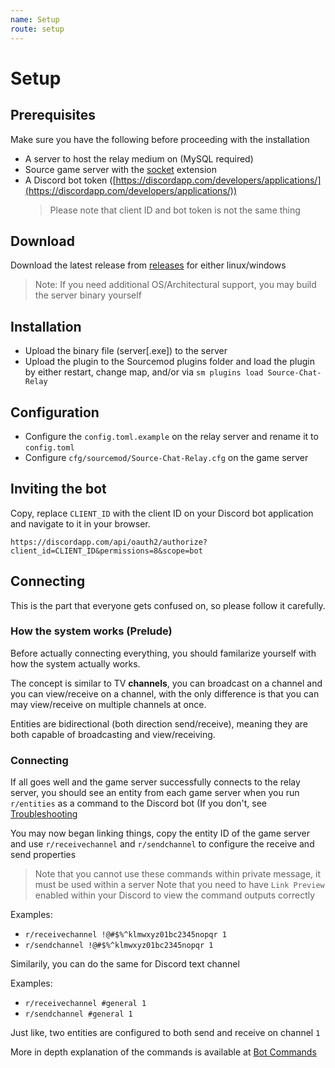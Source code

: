 ```yaml
---
name: Setup
route: setup
---
```


# Setup

## Prerequisites

Make sure you have the following before proceeding with the installation

* A server to host the relay medium on (MySQL required)
* Source game server with the [socket](https://forums.alliedmods.net/showthread.php?t=67640) extension
* A Discord bot token ([https://discordapp.com/developers/applications/](https://discordapp.com/developers/applications/))
    > Please note that client ID and bot token is not the same thing

## Download

Download the latest release from [releases](https://github.com/rumblefrog/source-chat-relay/releases) for either linux/windows

> Note: If you need additional OS/Architectural support, you may build the server binary yourself

## Installation

* Upload the binary file (server[.exe]) to the server
* Upload the plugin to the Sourcemod plugins folder and load the plugin by either restart, change map, and/or via `sm plugins load Source-Chat-Relay`

## Configuration

* Configure the `config.toml.example` on the relay server and rename it to `config.toml`
* Configure `cfg/sourcemod/Source-Chat-Relay.cfg` on the game server

## Inviting the bot

Copy, replace `CLIENT_ID` with the client ID on your Discord bot application and navigate to it in your browser.

```text
https://discordapp.com/api/oauth2/authorize?client_id=CLIENT_ID&permissions=8&scope=bot
```

## Connecting

This is the part that everyone gets confused on, so please follow it carefully.

### How the system works (Prelude)

Before actually connecting everything, you should familarize yourself with how the system actually works.

The concept is similar to TV **channels**, you can broadcast on a channel and you can view/receive on a channel, with the only difference is that you can may view/receive on multiple channels at once.

Entities are bidirectional (both direction send/receive), meaning they are both capable of broadcasting and view/receiving.

### Connecting

If all goes well and the game server successfully connects to the relay server, you should see an entity from each game server when you run `r/entities` as a command to the Discord bot (If you don't, see [Troubleshooting](https://rumblefrog.me/source-chat-relay/troubleshooting)

You may now began linking things, copy the entity ID of the game server and use `r/receivechannel` and `r/sendchannel` to configure the receive and send properties

> Note that you cannot use these commands within private message, it must be used within a server
> Note that you need to have `Link Preview` enabled within your Discord to view the command outputs correctly

Examples:

* `r/receivechannel !@#$%^klmwxyz01bc2345nopqr 1`
* `r/sendchannel !@#$%^klmwxyz01bc2345nopqr 1`

Similarily, you can do the same for Discord text channel

Examples:

* `r/receivechannel #general 1`
* `r/sendchannel #general 1`

Just like, two entities are configured to both send and receive on channel `1`

More in depth explanation of the commands is available at [Bot Commands](bot-commands.md)

